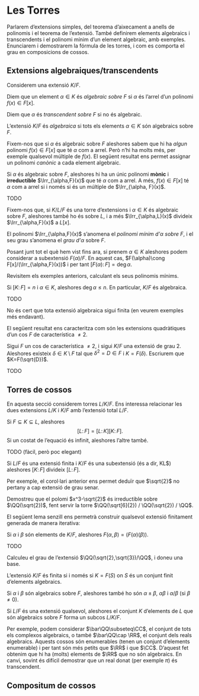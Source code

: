 # Les Torres

Parlarem d'extensions simples, del teorema d'aixecament a anells de polinomis i el teorema de l'extensió.
També definirem elements algebraics i transcendents i el polinomi mínim d'un element algebraic, amb exemples.
Enunciarem i demostrarem la fórmula de les torres, i com es comporta el grau en composicions de cossos.

## Extensions algebraiques/transcendents

Considerem una extensió $K/F$.

::: {.definition name="element algebraic"}
Diem que un element $\alpha\in K$ és *algebraic sobre $F$* si $\alpha$ és l'arrel d'un polinomi $f(x)\in F[x]$.

Diem que $\alpha$ és *transcendent sobre $F$* si no és algebraic.

L'extensió $K/F$ és *algebraica* si tots els elements $\alpha\in K$ són algebraics sobre $F$.
:::

Fixem-nos que si $\alpha$ és algebraic sobre $F$ aleshores sabem que hi ha *algun* polinomi $f(x)\in F[x]$ que té $\alpha$
com a arrel. Però n'hi ha molts més, per exemple qualsevol múltiple de $f(x)$. El següent resultat ens permet assignar un
polinomi *canònic* a cada element algebraic.

::: {.proposition}
Si $\alpha$ és algebraic sobre $F$, aleshores hi ha un únic polinomi **mònic** i **irreductible** $\Irr_{\alpha,F}(x)$ que
té $\alpha$ com a arrel. A més, $f(x)\in F[x]$ té $\alpha$ com a arrel si i només si és un múltiple de $\Irr_{\alpha, F}(x)$.
:::
::: {.proof}
TODO
:::

Fixem-nos que, si $K/L/F$ és una torre d'extensions i $\alpha\in K$ és algebraic sobre $F$, aleshores també ho és sobre $L$,
i a més $\Irr_{\alpha,L}(x)$ divideix $\Irr_{\alpha,F}(x)$ a $L[x]$.

::: {.definition name="polinomi mínim"}
El polinomi $\Irr_{\alpha,F}(x)$ s'anomena el *polinomi mínim d'$\alpha$ sobre $F$*, i el seu grau s'anomena el *grau d'$\alpha$*
sobre $F$.
:::

Posant junt tot el què hem vist fins ara, si prenem $\alpha\in K$ aleshores podem considerar a subextensió $F(\alpha)/F$.
En aquest cas, $F(\alpha)\cong F[x]/(\Irr_{\alpha,F}(x))$ i per tant $[F(\alpha)\colon F] = \deg \alpha$.

::: {.example}
Revisitem els exemples anteriors, calculant els seus polinomis mínims.
:::

::: {.proposition}
Si $[K\colon F]=n$ i $\alpha\in K$, aleshores $\deg\alpha\leq n$. En particular, $K/F$ és algebraica.
:::
::: {.proof}
TODO
:::

No és cert que tota extensió algebraica sigui finita (en veurem exemples més endavant).

El següent resultat ens caracteritza com són les extensions quadràtiques d'un cos $F$ de característica $\neq 2$.

::: {.proposition name=""}
Sigui $F$ un cos de característica $\neq 2$, i sigui $K/F$ una extensió de grau $2$. Aleshores existeix $\delta\in K\setminus F$
tal que $\delta^2=D\in F$ i $K=F(\delta)$. Escriurem que $K=F(\sqrt{D})$.
:::
::: {.proof}
TODO
:::

## Torres de cossos

En aquesta secció considerem torres $L/K/F$. Ens interessa relacionar les dues extensions $L/K$ i $K/F$ amb l'extensió
total $L/F$.

::: {.theorem #torres name="fórmula de les torres"}
Si $F\subseteq K\subseteq L$, aleshores
$$
[L\colon F] = [L\colon K][K \colon F].
$$
Si un costat de l'equació és infinit, aleshores l'altre també.
:::
::: {.proof}
TODO (fàcil, però poc elegant)
:::

::: {.corollary}
Si $L/F$ és una extensió finita i $K/F$ és una subextensió (és a dir, K\subseteq L$) aleshores $[K\colon F]$ divideix $[L\colon F]$.
:::

Per exemple, el corol·lari anterior ens permet deduïr que $\sqrt{2}$ no pertany a cap extensió de grau senar.

::: {.exercise}
Demostreu que el polomi $x^3-\sqrt{2}$ és irreductible sobre $\QQ(\sqrt{2})$, fent servir la torre $\QQ(\sqrt[6]{2}) / \QQ(\sqrt{2}) / \QQ$.
:::

El següent lema senzill ens permetrà construir qualsevol extensió finitament generada de manera iterativa:

::: {.lemma}
Si $\alpha$ i $\beta$ són elements de $K/F$, aleshores $F(\alpha,\beta)=(F(\alpha)(\beta))$.
:::
::: {.proof}
TODO
:::

::: {.exercise}
Calculeu el grau de l'extensió $\QQ(\sqrt{2},\sqrt{3})/\QQ$, i doneu una base.
:::

::: {.theorem}
L'extensió $K/F$ és finita si i només si $K=F(S)$ on $S$ és un conjunt finit d'elements algebraics.
:::

::: {.corollary name=""}
Si $\alpha$ i $\beta$ són algebraics sobre $F$, aleshores també ho són $\alpha\pm \beta$, $\alpha\beta$ i $\alpha/\beta$ (si $\beta\neq 0$).
:::

::: {.corollary name=""}
Si $L/F$ és una extensió qualsevol, aleshores el conjunt $K$ d'elements de $L$ que són algebraics sobre $F$ forma un subcos $L/K/F$.
:::

Per exemple, podem considerar $\bar\QQ\subseteq\CC$, el conjunt de tots els complexos algebraics, o també $\bar\QQ\cap \RR$, el conjunt
dels reals algebraics. Aquests cossos són enumerables (tenen un conjunt d'elements enumerable) i per tant són més petits que $\RR$ i que $\CC$.
D'aquest fet obtenim que hi ha (molts) elements de $\RR$ que no són algebraics. En canvi, sovint és difícil demostrar que
un real donat (per exemple $\pi$) és transcendent.

## Compositum de cossos

